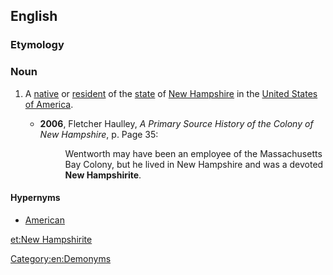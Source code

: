 ==English==

===Etymology===
{{suffix|New Hampshire|ite|lang=en}}

===Noun===
{{en-noun|head=[[New]] [[Hampshirite]]|New Hampshirites}}

# {{label|en|US}} A [[native]] or [[resident]] of the [[state]] of [[New Hampshire]] in the [[United States of America]].
#* '''2006''', Fletcher Haulley, ''A Primary Source History of the Colony of New Hampshire'', p. Page 35:
#*: Wentworth may have been an employee of the Massachusetts Bay Colony, but he lived in New Hampshire and was a devoted '''New Hampshirite'''.

====Hypernyms====
* [[American]]

[[Category:en:Demonyms]]

[[et:New Hampshirite]]